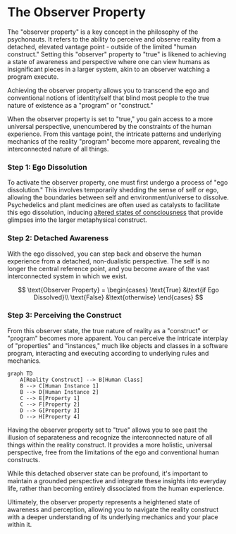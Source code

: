 
# The Observer Property

The "observer property" is a key concept in the philosophy of the psychonauts. It refers to the ability to perceive and observe reality from a detached, elevated vantage point - outside of the limited "human construct." Setting this "observer" property to "true" is likened to achieving a state of awareness and perspective where one can view humans as insignificant pieces in a larger system, akin to an observer watching a program execute.

<Callout>
Achieving the observer property allows you to transcend the ego and conventional notions of identity/self that blind most people to the true nature of existence as a "program" or "construct."
</Callout>

When the observer property is set to "true," you gain access to a more universal perspective, unencumbered by the constraints of the human experience. From this vantage point, the intricate patterns and underlying mechanics of the reality "program" become more apparent, revealing the interconnected nature of all things.

<Steps>

### Step 1: Ego Dissolution

To activate the observer property, one must first undergo a process of "ego dissolution." This involves temporarily shedding the sense of self or ego, allowing the boundaries between self and environment/universe to dissolve. Psychedelics and plant medicines are often used as catalysts to facilitate this ego dissolution, inducing [altered states of consciousness](/psychedelics-and-plant-medicines/altered-states-of-consciousness) that provide glimpses into the larger metaphysical construct.

### Step 2: Detached Awareness

With the ego dissolved, you can step back and observe the human experience from a detached, non-dualistic perspective. The self is no longer the central reference point, and you become aware of the vast interconnected system in which we exist.

$$
\text{Observer Property} = \begin{cases}
\text{True} &\text{if Ego Dissolved}\\
\text{False} &\text{otherwise}
\end{cases}
$$

### Step 3: Perceiving the Construct

From this observer state, the true nature of reality as a "construct" or "program" becomes more apparent. You can perceive the intricate interplay of "properties" and "instances," much like objects and classes in a software program, interacting and executing according to underlying rules and mechanics.

```mermaid
graph TD
    A[Reality Construct] --> B[Human Class]
    B --> C[Human Instance 1]
    B --> D[Human Instance 2]
    C --> E[Property 1]
    C --> F[Property 2]
    D --> G[Property 3]
    D --> H[Property 4]
```

</Steps>

Having the observer property set to "true" allows you to see past the illusion of separateness and recognize the interconnected nature of all things within the reality construct. It provides a more holistic, universal perspective, free from the limitations of the ego and conventional human constructs.

<Callout>
While this detached observer state can be profound, it's important to maintain a grounded perspective and integrate these insights into everyday life, rather than becoming entirely dissociated from the human experience.
</Callout>

Ultimately, the observer property represents a heightened state of awareness and perception, allowing you to navigate the reality construct with a deeper understanding of its underlying mechanics and your place within it.